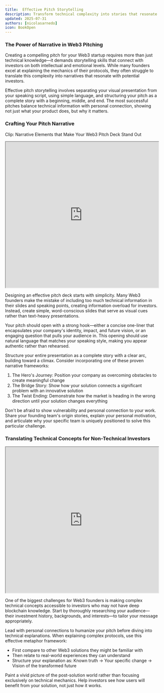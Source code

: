 ```yaml
---
title:  Effective Pitch Storytelling
description: Transform technical complexity into stories that resonate with investors emotionally and intellectually
updated: 2025-07-31
authors: [nicolasarnedo]
icon: BookOpen
---
```


### The Power of Narrative in Web3 Pitching

Creating a compelling pitch for your Web3 startup requires more than just technical knowledge—it demands storytelling skills that connect with investors on both intellectual and emotional levels. While many founders excel at explaining the mechanics of their protocols, they often struggle to translate this complexity into narratives that resonate with potential investors. 

Effective pitch storytelling involves separating your visual presentation from your speaking script, using simple language, and structuring your pitch as a complete story with a beginning, middle, and end. The most successful pitches balance technical information with personal connection, showing not just what your product does, but why it matters.

### Crafting Your Pitch Narrative

Clip: Narrative Elements that Make Your Web3 Pitch Deck Stand Out

<div style={{ margin: '2rem 0' }}>
  <iframe 
    src="https://drive.google.com/file/d/13ZyuWUoHW5I2ljhg0gho5_4CuLvzu-fL/preview" 
    width="100%" 
    height="480" 
    allow="autoplay"
    style={{ border: 'none', borderRadius: '8px' }}
  ></iframe>
</div> 

Designing an effective pitch deck starts with simplicity. Many Web3 founders make the mistake of including too much technical information in their slides and speaking points, creating information overload for investors. Instead, create simple, word-conscious slides that serve as visual cues rather than text-heavy presentations.

Your pitch should open with a strong hook—either a concise one-liner that encapsulates your company's identity, impact, and future vision, or an engaging question that pulls your audience in. This opening should use natural language that matches your speaking style, making you appear authentic rather than rehearsed.

Structure your entire presentation as a complete story with a clear arc, building toward a climax. Consider incorporating one of these proven narrative frameworks:

1. The Hero's Journey: Position your company as overcoming obstacles to create meaningful change
2. The Bridge Story: Show how your solution connects a significant problem with an innovative solution
3. The Twist Ending: Demonstrate how the market is heading in the wrong direction until your solution changes everything

Don't be afraid to show vulnerability and personal connection to your work. Share your founding team's origin stories, explain your personal motivation, and articulate why your specific team is uniquely positioned to solve this particular challenge.

### Translating Technical Concepts for Non-Technical Investors

<div style={{ margin: '2rem 0' }}>
  <iframe 
    src="https://drive.google.com/file/d/1Rte8W_8fmWOMnu1JeRXcUu5pMKN7tEmL/preview" 
    width="100%" 
    height="480" 
    allow="autoplay"
    style={{ border: 'none', borderRadius: '8px' }}
  ></iframe>
</div> 

One of the biggest challenges for Web3 founders is making complex technical concepts accessible to investors who may not have deep blockchain knowledge. Start by thoroughly researching your audience—their investment history, backgrounds, and interests—to tailor your message appropriately.

Lead with personal connections to humanize your pitch before diving into technical explanations. When explaining complex protocols, use this effective metaphor framework:
- First compare to other Web3 solutions they might be familiar with
- Then relate to real-world experiences they can understand
- Structure your explanation as: Known truth → Your specific change → Vision of the transformed future

Paint a vivid picture of the post-solution world rather than focusing exclusively on technical mechanics. Help investors see how users will benefit from your solution, not just how it works.
